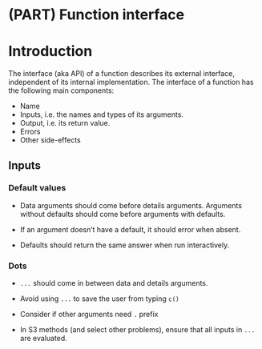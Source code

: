 # (PART) Function interface {-}

# Introduction  {#function-interface  .unnumbered}

The interface (aka API) of a function describes its external interface, independent of its internal implementation. The interface of a function has the following main components:

* Name
* Inputs, i.e. the names and types of its arguments.
* Output, i.e. its return value.
* Errors
* Other side-effects

## Inputs

### Default values

* Data arguments should come before details arguments.
  Arguments without defaults should come before arguments with defaults.

* If an argument doesn't have a default, it should error when absent.

* Defaults should return the same answer when run interactively.

### Dots

* `...` should come in between data and details arguments.

* Avoid using `...` to save the user from typing `c()`

* Consider if other arguments need `.` prefix

* In S3 methods (and select other problems), ensure that all inputs
  in `...` are evaluated.
